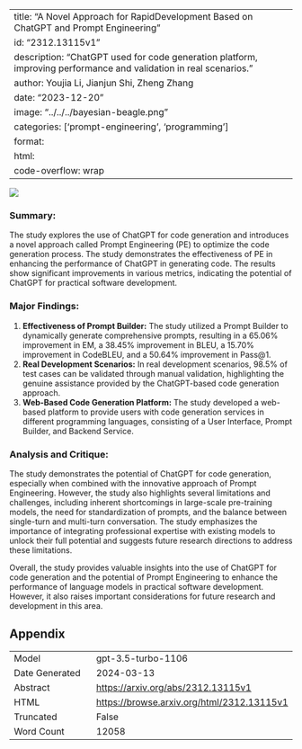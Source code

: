 
---
title: "A Novel Approach for RapidDevelopment Based on ChatGPT and Prompt Engineering"
id: "2312.13115v1"
description: "ChatGPT used for code generation platform, improving performance and validation in real scenarios."
author: Youjia Li, Jianjun Shi, Zheng Zhang
date: "2023-12-20"
image: "../../../bayesian-beagle.png"
categories: ['prompt-engineering', 'programming']
format:
  html:
    code-overflow: wrap
---

![](../../../bayesian-beagle.png)

### **Summary:**
The study explores the use of ChatGPT for code generation and introduces a novel approach called Prompt Engineering (PE) to optimize the code generation process. The study demonstrates the effectiveness of PE in enhancing the performance of ChatGPT in generating code. The results show significant improvements in various metrics, indicating the potential of ChatGPT for practical software development.

### Major Findings:
1. **Effectiveness of Prompt Builder:** The study utilized a Prompt Builder to dynamically generate comprehensive prompts, resulting in a 65.06% improvement in EM, a 38.45% improvement in BLEU, a 15.70% improvement in CodeBLEU, and a 50.64% improvement in Pass@1.
2. **Real Development Scenarios:** In real development scenarios, 98.5% of test cases can be validated through manual validation, highlighting the genuine assistance provided by the ChatGPT-based code generation approach.
3. **Web-Based Code Generation Platform:** The study developed a web-based platform to provide users with code generation services in different programming languages, consisting of a User Interface, Prompt Builder, and Backend Service.

### Analysis and Critique:
The study demonstrates the potential of ChatGPT for code generation, especially when combined with the innovative approach of Prompt Engineering. However, the study also highlights several limitations and challenges, including inherent shortcomings in large-scale pre-training models, the need for standardization of prompts, and the balance between single-turn and multi-turn conversation. The study emphasizes the importance of integrating professional expertise with existing models to unlock their full potential and suggests future research directions to address these limitations.

Overall, the study provides valuable insights into the use of ChatGPT for code generation and the potential of Prompt Engineering to enhance the performance of language models in practical software development. However, it also raises important considerations for future research and development in this area.

## Appendix

|          |          |
|----------|----------|
| Model     | gpt-3.5-turbo-1106       |
| Date Generated     | 2024-03-13       |
| Abstract | [https://arxiv.org/abs/2312.13115v1](https://arxiv.org/abs/2312.13115v1)        |
| HTML     | [https://browse.arxiv.org/html/2312.13115v1](https://browse.arxiv.org/html/2312.13115v1)       |
| Truncated       | False       |
| Word Count       | 12058       |